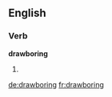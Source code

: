 ==English==

===Verb===
'''drawboring'''

# {{present participle of|drawbore}}

[[de:drawboring]]
[[fr:drawboring]]